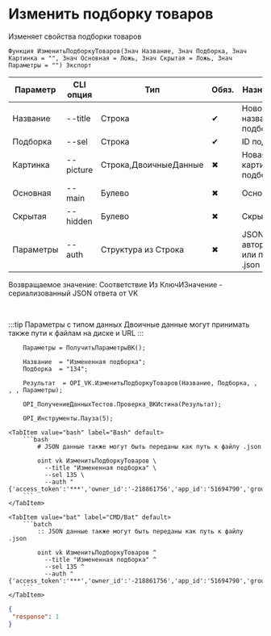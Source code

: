 ﻿---
sidebar_position: 4
---


# Изменить подборку товаров
 Изменяет свойства подборки товаров



`Функция ИзменитьПодборкуТоваров(Знач Название, Знач Подборка, Знач Картинка = "", Знач Основная = Ложь, Знач Скрытая = Ложь, Знач Параметры = "") Экспорт`

  | Параметр | CLI опция | Тип | Обяз. | Назначение |
  |-|-|-|-|-|
  | Название | --title | Строка | &#x2714; | Новое название подборки |
  | Подборка | --sel | Строка | &#x2714; | ID подборки |
  | Картинка | --picture | Строка,ДвоичныеДанные | &#x2716; | Новая картинка подборки |
  | Основная | --main | Булево | &#x2716; | Основная |
  | Скрытая | --hidden | Булево | &#x2716; | Скрытая |
  | Параметры | --auth | Структура из Строка | &#x2716; | JSON авторизации или путь к .json |

  
  Возвращаемое значение:   Соответствие Из КлючИЗначение - сериализованный JSON ответа от VK

<br/>

:::tip
Параметры с типом данных Двоичные данные могут принимать также пути к файлам на диске и URL
:::
<br/>


```bsl title="Пример использования для 1С:Предприятие/OneScript"
    Параметры = ПолучитьПараметрыВК();

    Название  = "Измененная подборка";
    Подборка  = "134";

    Результат  = OPI_VK.ИзменитьПодборкуТоваров(Название, Подборка, , , , Параметры);

    OPI_ПолучениеДанныхТестов.Проверка_ВКИстина(Результат);

    OPI_Инструменты.Пауза(5);
```
    

 <Tabs>
  
    <TabItem value="bash" label="Bash" default>
        ```bash
            # JSON данные также могут быть переданы как путь к файлу .json
            
            oint vk ИзменитьПодборкуТоваров \
              --title "Измененная подборка" \
              --sel 135 \
              --auth "{'access_token':'***','owner_id':'-218861756','app_id':'51694790','group_id':'218861756'}"
        ```
    </TabItem>
  
    <TabItem value="bat" label="CMD/Bat" default>
        ```batch
            :: JSON данные также могут быть переданы как путь к файлу .json
            
            oint vk ИзменитьПодборкуТоваров ^
              --title "Измененная подборка" ^
              --sel 135 ^
              --auth "{'access_token':'***','owner_id':'-218861756','app_id':'51694790','group_id':'218861756'}"
        ```
    </TabItem>
</Tabs>


```json title="Результат"
{
 "response": 1
}
```
